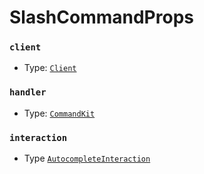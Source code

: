 # SlashCommandProps

### `client`

-   Type: [`Client`](https://old.discordjs.dev/#/docs/discord.js/main/class/Client)

### `handler`

-   Type: [`CommandKit`](/docs/typedef/CommandKit)

### `interaction`

-   Type [`AutocompleteInteraction`](https://old.discordjs.dev/#/docs/discord.js/main/class/AutocompleteInteraction)
